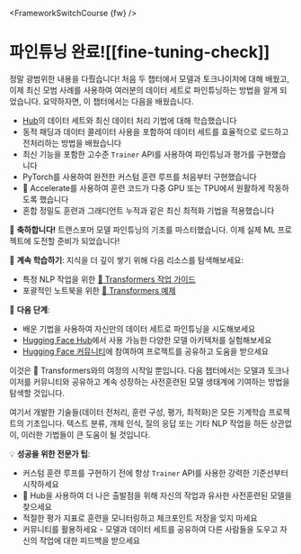 <FrameworkSwitchCourse {fw} />

# 파인튜닝 완료![[fine-tuning-check]]

<CourseFloatingBanner
    chapter={3}
    classNames="absolute z-10 right-0 top-0"
/>

정말 광범위한 내용을 다뤘습니다! 처음 두 챕터에서 모델과 토크나이저에 대해 배웠고, 이제 최신 모범 사례를 사용하여 여러분의 데이터 세트로 파인튜닝하는 방법을 알게 되었습니다. 요약하자면, 이 챕터에서는 다음을 배웠습니다.

* [Hub](https://huggingface.co/datasets)의 데이터 세트와 최신 데이터 처리 기법에 대해 학습했습니다
* 동적 패딩과 데이터 콜레이터 사용을 포함하여 데이터 세트를 효율적으로 로드하고 전처리하는 방법을 배웠습니다
* 최신 기능을 포함한 고수준 `Trainer` API를 사용하여 파인튜닝과 평가를 구현했습니다
* PyTorch를 사용하여 완전한 커스텀 훈련 루프를 처음부터 구현했습니다
* 🤗 Accelerate를 사용하여 훈련 코드가 다중 GPU 또는 TPU에서 원활하게 작동하도록 했습니다
* 혼합 정밀도 훈련과 그래디언트 누적과 같은 최신 최적화 기법을 적용했습니다

<Tip>

🎉 **축하합니다!** 트랜스포머 모델 파인튜닝의 기초를 마스터했습니다. 이제 실제 ML 프로젝트에 도전할 준비가 되었습니다!

📖 **계속 학습하기**: 지식을 더 깊이 쌓기 위해 다음 리소스를 탐색해보세요:
- 특정 NLP 작업을 위한 [🤗 Transformers 작업 가이드](https://huggingface.co/docs/transformers/main/en/tasks/sequence_classification)
- 포괄적인 노트북을 위한 [🤗 Transformers 예제](https://huggingface.co/docs/transformers/main/en/notebooks)

🚀 **다음 단계**: 
- 배운 기법을 사용하여 자신만의 데이터 세트로 파인튜닝을 시도해보세요
- [Hugging Face Hub](https://huggingface.co/models)에서 사용 가능한 다양한 모델 아키텍처를 실험해보세요
- [Hugging Face 커뮤니티](https://discuss.huggingface.co/)에 참여하여 프로젝트를 공유하고 도움을 받으세요

</Tip>

이것은 🤗 Transformers와의 여정의 시작일 뿐입니다. 다음 챕터에서는 모델과 토크나이저를 커뮤니티와 공유하고 계속 성장하는 사전훈련된 모델 생태계에 기여하는 방법을 탐색할 것입니다.

여기서 개발한 기술들(데이터 전처리, 훈련 구성, 평가, 최적화)은 모든 기계학습 프로젝트의 기초입니다. 텍스트 분류, 개체 인식, 질의 응답 또는 기타 NLP 작업을 하든 상관없이, 이러한 기법들이 큰 도움이 될 것입니다.

<Tip>

💡 **성공을 위한 전문가 팁**:
- 커스텀 훈련 루프를 구현하기 전에 항상 `Trainer` API를 사용한 강력한 기준선부터 시작하세요
- 🤗 Hub을 사용하여 더 나은 출발점을 위해 자신의 작업과 유사한 사전훈련된 모델을 찾으세요
- 적절한 평가 지표로 훈련을 모니터링하고 체크포인트 저장을 잊지 마세요
- 커뮤니티를 활용하세요 - 모델과 데이터 세트를 공유하여 다른 사람들을 도우고 자신의 작업에 대한 피드백을 받으세요

</Tip>